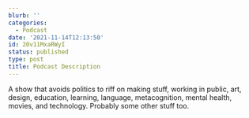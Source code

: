 ```yaml
---
blurb: ''
categories:
  - Podcast
date: '2021-11-14T12:13:50'
id: 20v11MxaRWyI
status: published
type: post
title: Podcast Description
---
```


A show that avoids politics to riff on making stuff, working in public, art, design, education, learning, language, metacognition, mental health, movies, and technology. Probably some other stuff too.
